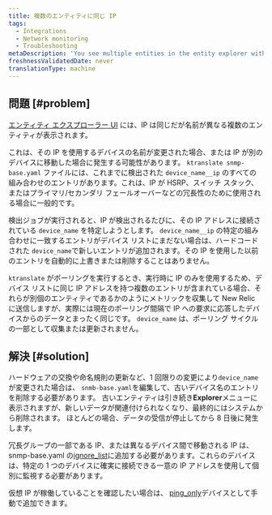 ```yaml
---
title: 複数のエンティティに同じ IP
tags:
  - Integrations
  - Network monitoring
  - Troubleshooting
metaDescription: 'You see multiple entities in the entity explorer with the same IP, but different names.'
freshnessValidatedDate: never
translationType: machine
---
```


## 問題 [#problem]

[エンティティ エクスプローラー UI](/docs/new-relic-solutions/new-relic-one/core-concepts/new-relic-explorer-view-performance-across-apps-services-hosts#find) には、IP は同じだが名前が異なる複数のエンティティが表示されます。

これは、その IP を使用するデバイスの名前が変更された場合、または IP が別のデバイスに移動した場合に発生する可能性があります。 `ktranslate snmp-base.yaml` ファイルには、これまでに検出された `device_name__ip` のすべての組み合わせのエントリがあります。これは、IP が HSRP、スイッチ スタック、またはプライマリ/セカンダリ フェールオーバーなどの冗長性のために使用される場合に一般的です。

検出ジョブが実行されると、IP が検出されるたびに、その IP アドレスに接続されている `device_name` を特定しようとします。 `device_name__ip` の特定の組み合わせに一致するエントリがデバイス リストにまだない場合は、ハードコードされた `device_name`で新しいエントリが追加されます。その IP を使用した以前のエントリを自動的に上書きまたは削除することはありません。

`ktranslate` がポーリングを実行するとき、実行時に IP のみを使用するため、デバイス リストに同じ IP アドレスを持つ複数のエントリが含まれている場合、それらが別個のエンティティであるかのようにメトリックを収集して New Relic に送信しますが、実際には現在のポーリング間隔で IP への要求に応答したデバイスからのデータとまったく同じです。 `device_name` は、ポーリング サイクルの一部として収集または更新されません。

## 解決 [#solution]

ハードウェアの交換や命名規則の更新など、1 回限りの変更により`device_name`が変更された場合は、 `snmb-base.yaml`を編集して、古いデバイス名のエントリを削除する必要があります。 古いエンティティは引き続き<DNT>**Explorer**</DNT>メニューに表示されますが、新しいデータが関連付けられなくなり、最終的にはシステムから削除されます。 ほとんどの場合、データの受信が停止してから 8 日後に発生します。

冗長グループの一部である IP、または異なるデバイス間で移動される IP は、snmp-base.yaml の[ignore_list](/docs/network-performance-monitoring/advanced/advanced-config/#discovery)に追加する必要があります。これらのデバイスは、特定の 1 つのデバイスに確実に接続できる一意の IP アドレスを使用して個別に監視する必要があります。

仮想 IP が稼働していることを確認したい場合は、 [ping_only](/docs/network-performance-monitoring/advanced/advanced-config/#response_time-attribute)デバイスとして手動で追加できます。